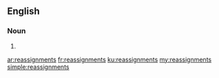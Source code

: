 ==English==

===Noun===
{{head|en}}

# {{plural of|reassignment}}

[[ar:reassignments]]
[[fr:reassignments]]
[[ku:reassignments]]
[[my:reassignments]]
[[simple:reassignments]]